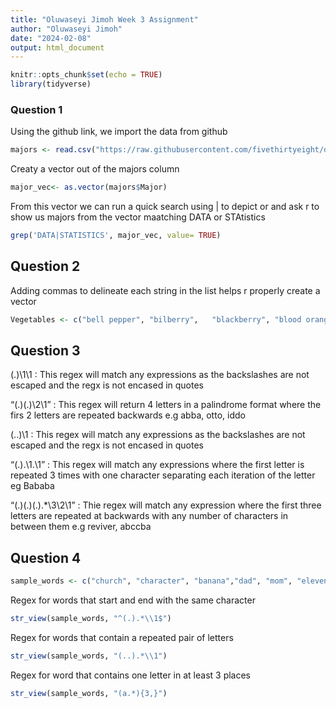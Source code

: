 ```yaml
---
title: "Oluwaseyi Jimoh Week 3 Assignment"
author: "Oluwaseyi Jimoh"
date: "2024-02-08"
output: html_document
---
```


```r
knitr::opts_chunk$set(echo = TRUE)
library(tidyverse)
```

### Question 1

Using the github link, we import the data from github

```r
majors <- read.csv("https://raw.githubusercontent.com/fivethirtyeight/data/master/college-majors/majors-list.csv")
```

Creaty a vector out of the majors column

```r
major_vec<- as.vector(majors$Major)
```

From this vector we can run a quick search using | to depict or and ask r to show us majors from the vector maatching DATA or STAtistics


```r
grep('DATA|STATISTICS', major_vec, value= TRUE)
```
## Question 2

Adding commas to delineate each string in the list helps r properly create a vector

```r
Vegetables <- c("bell pepper", "bilberry",   "blackberry", "blood orange", "blueberry",   "cantaloupe", "chili pepper", "cloudberry",  "elderberry" , "lime",     "lychee",     "mulberry" , "olive" , "salal berry")
```


## Question 3


 (.)\1\1 : This regex will match any expressions as the backslashes are not escaped and the regx is not encased in quotes
 
 "(.)(.)\\2\\1" : This regex will return 4 letters in a palindrome format where the firs 2 letters are repeated backwards e.g abba, otto, iddo
 
 (..)\1 : This regex will match any expressions as the backslashes are not escaped and the regx is not encased in quotes
 
 "(.).\\1.\\1" : This regex will match any expressions where the first letter is repeated 3 times with one character separating each iteration of the letter eg Bababa
 

 "(.)(.)(.).*\\3\\2\\1" : Thie regex will match any expression where the first three letters are repeated at backwards with any number of characters in between them e.g reviver, abccba



## Question 4

```r
sample_words <- c("church", "character", "banana","dad", "mom", "eleven", "bababa", "pepper")
```

Regex for words that start and end with the same character

```r
str_view(sample_words, "^(.).*\\1$")
```
Regex for words that contain a repeated pair of letters
```r
str_view(sample_words, "(..).*\\1")
```
Regex for word that contains one letter in at least 3 places

```r
str_view(sample_words, "(a.*){3,}")
```

